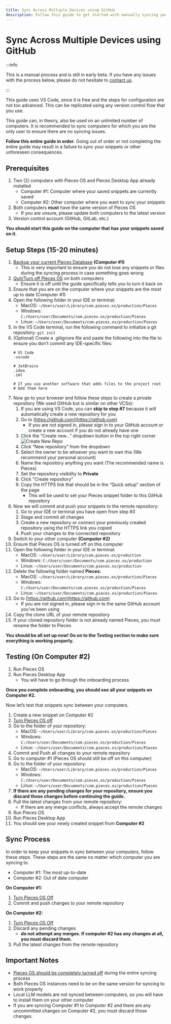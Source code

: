 ```yaml
---
title: Sync Across Multiple Devices using GitHub
description: Follow this guide to get started with manually syncing your code snippets on multiple devices, so you always have them.
---
```


<link rel="canonical" href="https://docs.pieces.app/product-highlights-and-benefits/sync-across-multiple-devices-using-github.mdx" />

# Sync Across Multiple Devices using GitHub

:::info

This is a manual process and is still in early beta. If you have any issues with the process below, please do not hesitate to [contact us](https://getpieces.typeform.com/to/mCjBSIjF#page=docs-syncing-across-devices).

:::

This guide uses VS Code, since it is free and the steps for configuration are not too advanced. This can be replicated using any version control flow that you use.

This guide can, in theory, also be used on an unlimited number of computers. It is recommended to sync computers for which you are the only user to ensure there are no syncing issues.

**Follow this entire guide in order**. Going out of order or not completing the entire guide may result in a failure to sync your snippets or other unforeseen consequences.

## Prerequisites
1. Two (2) computers with Pieces OS and Pieces Desktop App already installed
    - Computer #1: Computer where your saved snippets are currently saved
    - Computer #2: Other computer where you want to sync your snippets
2. Both computers **must** have the same version of Pieces OS
    - If you are unsure, please update both computers to the latest version
3. Version control account (GitHub, GitLab, etc.)

**You should start this guide on the computer that has your snippets saved on it.**

## Setup Steps (15-20 minutes)
1. [Backup your current Pieces Database](https://docs.pieces.app/features/back-up-and-restore#creating-the-backup) **(Computer #1)**
    - This is very important to ensure you do not lose any snippets or files during the syncing process in case something goes wrong
2. [Quit/Turn off Pieces OS](https://docs.pieces.app/features/back-up-and-restore#step-1) on both computers
    - Ensure it is off until the guide specifically tells you to turn it back on
3. Ensure that you are on the computer where your snippets are the most up to date (Computer #1)
4. Open the following folder in your IDE or terminal:
    - MacOS: `~/Users/user/Library/com.pieces.os/production/Pieces`
    - Windows: `C:/Users/user/Documents/com.pieces.os/production/Pieces`
    - Linux: `~/Users/user/Documents/com.pieces.os/production/Pieces`
5. In the VS Code terminal, run the following command to initialize a git repository: `git init`
6. (Optional) Create a .gitignore file and paste the following into the file to ensure you don’t commit any IDE-specific files:
    ```ignorelang
    # VS Code
    .vscode

    # JetBrains
    .idea
    .iml

    # If you use another software that adds files to the project root
    # Add them here
    ```
7. Now go to your browser and follow these steps to create a private repository (We used GitHub but is similar on other VCSs):
    1. If you are using VS Code, you can **skip to step #7** because it will automatically create a new repository for you
    2. Go to [https://github.com](https://github.com)
        - If you are not signed in, please sign in to your GitHub account or create a new account if you do not already have one
    3. Click the “Create new…” dropdown button in the top right corner
        ![Create New Repo](/assets/create_new_repo.png)
    4. Click “New repository” from the dropdown
    5. Select the owner to be whoever you want to own this (We recommend your personal account)
    6. Name the repository anything you want (The recommended name is Pieces)
    7. Set the repository visibility to **Private**
    8. Click "Create repository"
    9. Copy the HTTPS link that should be in the “Quick setup” section of the page
        - This will be used to set your Pieces snippet folder to this GitHub repository
8. Now we will commit and push your snippets to the remote repository:
    1. Go to your IDE or terminal you have open from step #3
    2. Stage and commit all changes
    3. Create a new repository or connect your previously created repository using the HTTPS link you copied
    4. Push your changes to the connected repository
9. Switch to your other computer **(Computer #2)**
10. Ensure that Pieces OS is turned off on this computer
11. Open the following folder in your IDE or terminal:
    - MacOS: `~/Users/user/Library/com.pieces.os/production`
    - Windows: `C:/Users/user/Documents/com.pieces.os/production`
    - Linux: `~/Users/user/Documents/com.pieces.os/production`
12. Delete the following folder named **Pieces**:
    - MacOS: `~/Users/user/Library/com.pieces.os/production/Pieces`
    - Windows: `C:/Users/user/Documents/com.pieces.os/production/Pieces`
    - Linux: `~/Users/user/Documents/com.pieces.os/production/Pieces`
13. Go to [https://github.com](https://github.com)
    - If you are not signed in, please sign in to the same GitHub account you’ve been using
14. Copy the clone URL of your remote repository
15. If your cloned repository folder is not already named Pieces, you must rename the folder to Pieces

**You should be all set up now! Go on to the Testing section to make sure everything is working properly.**

## Testing (On Computer #2)
1. Run Pieces OS
2. Run Pieces Desktop App
    - You will have to go through the onboarding process

**Once you complete onboarding, you should see all your snippets on Computer #2.**

Now let’s test that snippets sync between your computers.

1. Create a new snippet on Computer #2
2. [Turn Pieces OS off](https://docs.pieces.app/features/back-up-and-restore#step-1)
3. Go to the folder of your repository:
    - MacOS: `~/Users/user/Library/com.pieces.os/production/Pieces`
    - Windows: `C:/Users/user/Documents/com.pieces.os/production/Pieces`
    - Linux: `~/Users/user/Documents/com.pieces.os/production/Pieces`
4. Commit and Push all changes to your remote repository
5. Go to computer #1 (Pieces OS should still be off on this computer)
6. Go to the folder of your repository:
    - MacOS: `~/Users/user/Library/com.pieces.os/production/Pieces`
    - Windows: `C:/Users/user/Documents/com.pieces.os/production/Pieces`
    - Linux: `~/Users/user/Documents/com.pieces.os/production/Pieces`
7. **If there are any pending changes for your repository, ensure you discard those changes before continuing the guide.**
8. Pull the latest changes from your remote repository:
    - If there are any merge conflicts, always accept the remote changes
9. Run Pieces OS
10. Run Pieces Desktop App
11. You should see your newly created snippet from **Computer #2**

## Sync Process
In order to keep your snippets in sync between your computers, follow these steps. These steps are the same no matter which computer you are syncing to.

- Computer #1: The most up-to-date
- Computer #2: Out of date computer

**On Computer #1:**
1. [Turn Pieces OS Off](https://docs.pieces.app/features/back-up-and-restore#step-1)
2. Commit and push changes to your remote repository

**On Computer #2:**
1. [Turn Pieces OS Off](https://docs.pieces.app/features/back-up-and-restore#step-1)
2. Discard any pending changes
    - **do not attempt any merges. If computer #2 has any changes at all, you must discard them.**
3. Pull the latest changes from the remote repository


## Important Notes
- [Pieces OS should be completely turned off](https://docs.pieces.app/features/back-up-and-restore#step-1) during the entire syncing process
- Both Pieces OS instances need to be on the same version for syncing to work properly
- Local LLM models are not synced between computers, so you will have to install them on your other computer
- If you are syncing Computer #1 to Computer #2 and there are any uncommitted changes on Computer #2, you must discard those changes.
